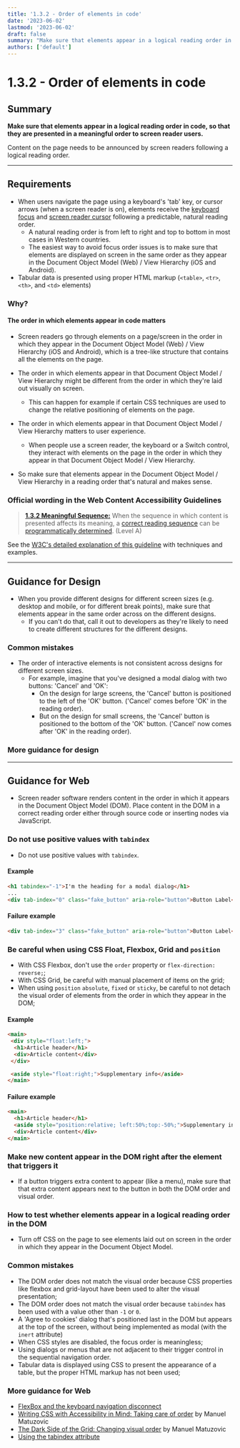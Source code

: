 ```yaml
---
title: '1.3.2 - Order of elements in code'
date: '2023-06-02'
lastmod: '2023-06-02'
draft: false
summary: "Make sure that elements appear in a logical reading order in code, so that they are presented in a meaningful order to screen reader users."
authors: ['default']
---
```


# 1.3.2 - Order of elements in code

## Summary

**Make sure that elements appear in a logical reading order in code, so that they are presented in a meaningful order to screen reader users.**

Content on the page needs to be announced by screen readers following a logical reading order.

---

## Requirements

* When users navigate the page using a keyboard's 'tab' key, or cursor arrows (when a screen reader is on), elements receive the [keyboard focus](/playbook/definitions#keyboard-focus) and [screen reader cursor]() following a predictable, natural reading order.
  * A natural reading order is from left to right and top to bottom in most cases in Western countries.
  * The easiest way to avoid focus order issues is to make sure that elements are displayed on screen in the same order as they appear in the Document Object Model (Web) / View Hierarchy (iOS and Android).
* Tabular data is presented using proper HTML markup (`<table>`, `<tr>`, `<th>`, and `<td>` elements)

### Why?

#### The order in which elements appear in code matters

* Screen readers go through elements on a page/screen in the order in which they appear in the Document Object Model (Web) / View Hierarchy (iOS and Android), which is a tree-like structure that contains all the elements on the page.

* The order in which elements appear in that Document Object Model / View Hierarchy might be different from the order in which they're laid out visually on screen.
    * This can happen for example if certain CSS techniques are used to change the relative positioning of elements on the page.

* The order in which elements appear in that Document Object Model / View Hierarchy matters to user experience.
    * When people use a screen reader, the keyboard or a Switch control, they interact with elements on the page in the order in which they appear in that Document Object Model / View Hierarchy.

* So make sure that elements appear in the Document Object Model / View Hierarchy in a reading order that's natural and makes sense.

### Official wording in the Web Content Accessibility Guidelines

> [**1.3.2 Meaningful Sequence:**](https://www.w3.org/TR/UNDERSTANDING-WCAG20/content-structure-separation-sequence.html) When the sequence in which content is presented affects its meaning, a [correct reading sequence](https://www.w3.org/TR/UNDERSTANDING-WCAG20/content-structure-separation-sequence.html#correct-reading-sequencedef) can be [programmatically determined](https://www.w3.org/TR/UNDERSTANDING-WCAG20/content-structure-separation-sequence.html#programmaticallydetermineddef). (Level A)

See the [W3C's detailed explanation of this guideline](https://www.w3.org/TR/UNDERSTANDING-WCAG20/content-structure-separation-sequence.html) with techniques and examples.

---

## Guidance for Design

* When you provide different designs for different screen sizes (e.g. desktop and mobile, or for different break points), make sure that elements appear in the same order across on the different designs.
  * If you can't do that, call it out to developers as they're likely to need to create different structures for the different designs.

### Common mistakes

* The order of interactive elements is not consistent across designs for different screen sizes.
  * For example, imagine that you've designed a modal dialog with two buttons: 'Cancel' and 'OK':
    * On the design for large screens, the 'Cancel' button is positioned to the left of the 'OK' button. ('Cancel' comes before 'OK' in the reading order).
    * But on the design for small screens, the 'Cancel' button is positioned to the bottom of the 'OK' button. ('Cancel' now comes after 'OK' in the reading order).

### More guidance for design

---

## Guidance for Web

* Screen reader software renders content in the order in which it appears in the Document Object Model (DOM). Place content in the DOM in a correct reading order either through source code or inserting nodes via JavaScript.

### Do not use positive values with `tabindex`

* Do not use positive values with `tabindex`.

#### Example

```html
<h1 tabindex="-1">I'm the heading for a modal dialog</h1>
...
<div tab-index="0" class="fake_button" aria-role="button">Button Label</div>
```

#### Failure example

```html
<div tab-index="3" class="fake_button" aria-role="button">Button Label</div>
```

### Be careful when using CSS Float, Flexbox, Grid and `position`

* With CSS Flexbox, don't use the `order` property or `flex-direction: reverse;`;
* With CSS Grid, be careful with manual placement of items on the grid;
* When using `position` `absolute`, `fixed` or `sticky`, be careful to not detach the visual order of elements from the order in which they appear in the DOM;

#### Example

```html
<main>
 <div style="float:left;">
  <h1>Article header</h1>
  <div>Article content</div>
 </div>

 <aside style="float:right;">Supplementary info</aside>
</main>
```

#### Failure example

```html
<main>
  <h1>Article header</h1>
  <aside style="position:relative; left:50%;top:-50%;">Supplementary info</aside>
  <div>Article content</div>
</main>
```

### Make new content appear in the DOM right after the element that triggers it

* If a button triggers extra content to appear (like a menu), make sure that that extra content appears next to the button in both the DOM order and visual order.

### How to test whether elements appear in a logical reading order in the DOM

* Turn off CSS on the page to see elements laid out on screen in the order in which they appear in the Document Object Model.

### Common mistakes

* The DOM order does not match the visual order because CSS properties like flexbox and grid-layout have been used to alter the visual presentation;
* The DOM order does not match the visual order because `tabindex` has been used with a value other than `-1` or `0`.
* A 'Agree to cookies' dialog that's positioned last in the DOM but appears at the top of the screen, without being implemented as modal (with the `inert` attribute)
* When CSS styles are disabled, the focus order is meaningless;
* Using dialogs or menus that are not adjacent to their trigger control in the sequential navigation order.
* Tabular data is displayed using CSS to present the appearance of a table, but the proper HTML markup has not been used;

### More guidance for Web

* [FlexBox and the keyboard navigation disconnect](http://tink.uk/flexbox-the-keyboard-navigation-disconnect/)
* [Writing CSS with Accessibility in Mind: Taking care of order](https://medium.com/@matuzo/writing-css-with-accessibility-in-mind-8514a0007939#bf38) by Manuel Matuzovic
* [The Dark Side of the Grid: Changing visual order](https://www.matuzo.at/blog/the-dark-side-of-the-grid-part-2/#visual-order) by Manuel Matuzovic
* [Using the tabindex attribute](https://www.paciellogroup.com/blog/2014/08/using-the-tabindex-attribute/)
